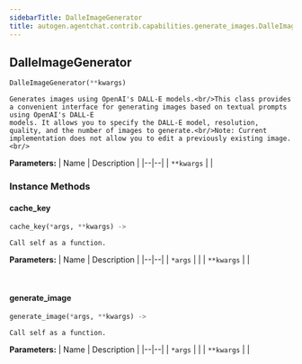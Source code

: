 ```yaml
---
sidebarTitle: DalleImageGenerator
title: autogen.agentchat.contrib.capabilities.generate_images.DalleImageGenerator
---
```

<h2 id="autogen.agentchat.contrib.capabilities.generate_images.DalleImageGenerator" class="doc doc-heading">
    <code class="doc-symbol doc-symbol-heading doc-symbol-class"></code>
    <span class="doc doc-object-name doc-class-name">DalleImageGenerator</span>
</h2>

```python
DalleImageGenerator(**kwargs)
```

    Generates images using OpenAI's DALL-E models.<br/>This class provides a convenient interface for generating images based on textual prompts using OpenAI's DALL-E
    models. It allows you to specify the DALL-E model, resolution, quality, and the number of images to generate.<br/>Note: Current implementation does not allow you to edit a previously existing image.<br/>

<b>Parameters:</b>
| Name | Description |
|--|--|
| `**kwargs` |  |

### Instance Methods

<code class="doc-symbol doc-symbol-heading doc-symbol-method"></code>
#### cache_key

```python
cache_key(*args, **kwargs) -> 
```

    Call self as a function.

<b>Parameters:</b>
| Name | Description |
|--|--|
| `*args` |  |
| `**kwargs` |  |

<br />

<code class="doc-symbol doc-symbol-heading doc-symbol-method"></code>
#### generate_image

```python
generate_image(*args, **kwargs) -> 
```

    Call self as a function.

<b>Parameters:</b>
| Name | Description |
|--|--|
| `*args` |  |
| `**kwargs` |  |

<br />